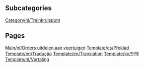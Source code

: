 
== Subcategories ==
[[Category/nl/Treinkruispunt]]

== Pages ==
[[Main/nl/Orders uitdelen aan voertuigen]]
[[Template/cs/Překlad]]
[[Template/en/Tradução]]
[[Template/en/Translation]]
[[Template/ko/번역]]
[[Template/nl/Vertaling]]
